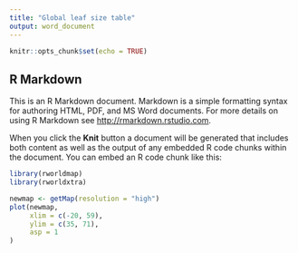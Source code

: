 ```yaml
---
title: "Global leaf size table"
output: word_document
---
```


```r
knitr::opts_chunk$set(echo = TRUE)
```

## R Markdown

This is an R Markdown document. Markdown is a simple formatting syntax for authoring HTML, PDF, and MS Word documents. For more details on using R Markdown see <http://rmarkdown.rstudio.com>.

When you click the **Knit** button a document will be generated that includes both content as well as the output of any embedded R code chunks within the document. You can embed an R code chunk like this:

```r

library(rworldmap)
library(rworldxtra)

newmap <- getMap(resolution = "high")
plot(newmap,
     xlim = c(-20, 59),
     ylim = c(35, 71),
     asp = 1
)

```

